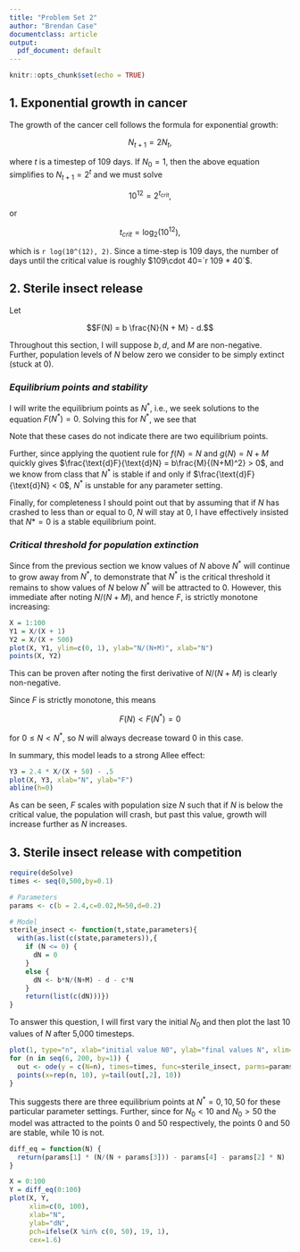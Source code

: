 ```yaml
---
title: "Problem Set 2"
author: "Brendan Case"
documentclass: article
output:
  pdf_document: default
---
```


```r
knitr::opts_chunk$set(echo = TRUE)
```

## 1. Exponential growth in cancer

The growth of the cancer cell follows the formula for exponential growth:

$$N_{t+1} = 2 N_{t},$$

where $t$ is a timestep of 109 days. If $N_0 = 1$, then the above equation simplifies to $N_{t+1} = 2^{t}$ and we must solve

$$10^{12} = 2^{t_{crit}},$$

or

$$t_{crit} = \log_2(10^{12}),$$

which is `r log(10^(12), 2)`. Since a time-step is 109 days, the number of days until the critical value is roughly $109\cdot 40=`r 109 * 40`$. 

## 2. Sterile insect release

Let

$$F(N) = b \frac{N}{N + M} - d.$$

Throughout this section, I will suppose $b, d$, and $M$ are non-negative. Further, population levels of $N$ below zero we consider to be simply extinct (stuck at 0).

### *Equilibrium points and stability*

I will write the equilibrium points as $N^*$, i.e., we seek solutions to the equation
$F(N^*) = 0$. Solving this for $N^*$, we see that

\begin{equation*}
  N^* = \begin{cases}
    0, & \text{when $b = d$}\\
    \frac{d}{b - d}M & \text{otherwise.}
  \end{cases}
\end{equation*}

Note that these cases do not indicate there are two equilibrium points.

Further, since applying the quotient rule for $f(N) = N$ and $g(N) = N + M$ quickly gives $\frac{\text{d}F}{\text{d}N} = b\frac{M}{(N+M)^2} > 0$, and we know from class that $N^*$ is stable if and only if $\frac{\text{d}F}{\text{d}N} < 0$, $N^*$ is unstable for any parameter setting.

Finally, for completeness I should point out that by assuming that if $N$ has crashed to less than or equal to 0, $N$ will stay at 0, I have effectively insisted that $N*=0$ is a stable equilibrium point.

### *Critical threshold for population extinction*

Since from the previous section we know values of $N$ above $N^*$ will continue to grow away from $N^*$, to demonstrate that $N^*$ is the critical threshold it remains to show values of $N$ below $N^*$ will be attracted to 0. However, this immediate after noting $N/(N + M)$, and hence $F$, is strictly monotone increasing:

```r
X = 1:100
Y1 = X/(X + 1)
Y2 = X/(X + 500)
plot(X, Y1, ylim=c(0, 1), ylab="N/(N+M)", xlab="N")
points(X, Y2)
```

This can be proven after noting the first derivative of $N/(N+M)$ is clearly non-negative.

Since $F$ is strictly monotone, this means

$$F(N) < F(N^*) = 0$$

for $0 \leq N < N^*$, so $N$ will always decrease toward 0 in this case.

In summary, this model leads to a strong Allee effect:

```r
Y3 = 2.4 * X/(X + 50) - .5
plot(X, Y3, xlab="N", ylab="F")
abline(h=0)
```

As can be seen, $F$ scales with population size $N$ such that if $N$ is below the critical value, the population will crash, but past this value, growth will increase further as $N$ increases. 

<!-- In particular, when $N$ is rather small (close to 0), $N$ must be increasing since $N^*=0$ is not stable. Similarly, if $N < \frac{d}{b - d}M$ then the population will be decreasing, and increasing when $N > \frac{d}{b - d}M$. Therefore, $\frac{d}{b - d}M$ is the critical threshold for determining extinction. The population of female mosquitoes is subject to a strong Allee effect in this model. -->

## 3. Sterile insect release with competition

```r
require(deSolve)
times <- seq(0,500,by=0.1)

# Parameters
params <- c(b = 2.4,c=0.02,M=50,d=0.2)

# Model
sterile_insect <- function(t,state,parameters){
  with(as.list(c(state,parameters)),{
    if (N <= 0) {
      dN = 0
    }
    else {
      dN <- b*N/(N+M) - d - c*N
    }
    return(list(c(dN)))})
}
```

To answer this question, I will first vary the initial $N_0$ and then plot the last 10 values of $N$ after 5,000 timesteps. 

```r
plot(1, type="n", xlab="initial value N0", ylab="final values N", xlim=c(0, 200), ylim=c(0, 55))
for (n in seq(6, 200, by=1)) {
  out <- ode(y = c(N=n), times=times, func=sterile_insect, parms=params)
  points(x=rep(n, 10), y=tail(out[,2], 10))
}
```

This suggests there are three equilibrium points at $N^*=0, 10, 50$ for these particular parameter settings. Further, since for $N_0 < 10$ and $N_0 > 50$ the model was attracted to the points $0$ and $50$ respectively, the points $0$ and $50$ are stable, while $10$ is not.

```r
diff_eq = function(N) {
  return(params[1] * (N/(N + params[3])) - params[4] - params[2] * N)
}

X = 0:100
Y = diff_eq(0:100)
plot(X, Y,
     xlim=c(0, 100), 
     xlab="N",
     ylab="dN",
     pch=ifelse(X %in% c(0, 50), 19, 1), 
     cex=1.6)
```


